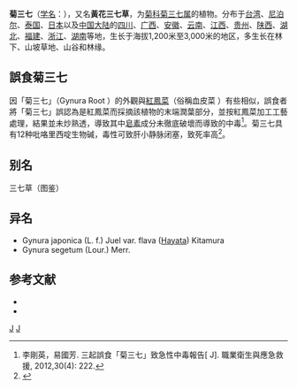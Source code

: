 {{Speciesbox 
| genus = Gynura
| species = japonica
| authority = Thunb. Juel, 1891
| synonyms = 
}}
'''菊三七'''（[[学名|学名]]：{{lang|la|'''''Gynura japonica'''''}}），又名'''黃花三七草'''，为[[菊科|菊科]][[菊三七属|菊三七属]]的植物。分布于[[台湾|台湾]]、[[尼泊尔|尼泊尔]]、[[泰国|泰国]]、[[日本|日本]]以及[[中国大陆|中国大陆]]的[[四川|四川]]、[[广西|广西]]、[[安徽|安徽]]、[[云南|云南]]、[[江西|江西]]、[[贵州|贵州]]、[[陕西|陕西]]、[[湖北|湖北]]、[[福建|福建]]、[[浙江|浙江]]、[[湖南|湖南]]等地，生长于海拔1,200米至3,000米的地区，多生长在林下、山坡草地、山谷和林缘。

==誤食菊三七==
因「菊三七」（Gynura Root ）的外觀與[[紅鳳菜|紅鳳菜]]（俗稱血皮菜 ）有些相似，誤食者將「菊三七」誤認為是紅鳳菜而採摘該植物的末端潤葉部分，並按紅鳳菜加工工藝處理，結果並未炒熟透，導致其中[[皂素|皂素]]成分未徹底破壞而導致的中毒<ref>李剛英，易國芳. 三起誤食「菊三七」致急性中毒報告[ J]. 職業衛生與應急救援, 2012,30(4): 222.</ref>。菊三七具有12种吡咯里西啶生物碱，毒性可致肝小静脉闭塞，致死率高<ref>{{Cite web |url=http://znzk.scuec.edu.cn/ch/reader/create_pdf.aspx?file_no=20150413&year_id=2015&quarter_id=4&falg=1 |title=菊三七属植物的民族药用和食用价值 |access-date=2016-11-11 |archive-date=2020-10-21 |archive-url=https://web.archive.org/web/20201021213918/http://znzk.scuec.edu.cn/ch/reader/create_pdf.aspx?file_no=20150413&year_id=2015&quarter_id=4&falg=1 |dead-url=no }}</ref>。

== 别名 ==
三七草（图鉴）

== 异名 ==
* Gynura japonica (L. f.) Juel var. flava ([[早田文藏|Hayata]]) Kitamura
* Gynura segetum (Lour.) Merr.

== 参考文献 ==
<div class="references-small">
* {{TaiBNET| zh=黃花三七草 | id=202502 | binomial=Gynura japonica | authority=Thunb. Juel, 1891 | var= | accessdate=2013-01-24}}
* {{cite web| url =http://www.bioinfo.cn/db05/KmzwSpecies.php?action=view&id=3437| title =菊三七| work =《中国高等植物数据库全库》| publisher =中国科学院微生物研究所| author =昆明植物研究所| accessdate =2009-02-24| deadurl =yes| archiveurl =https://web.archive.org/web/20160305074315/http://www.bioinfo.cn/db05/KmzwSpecies.php?action=view&id=3437| archivedate =2016-03-05}}
</div>
{{Taxonbar|from=Q15227695}}

[[Category:菊三七属|J]]
[[Category:有毒植物|J]]


{{植物小作品}}